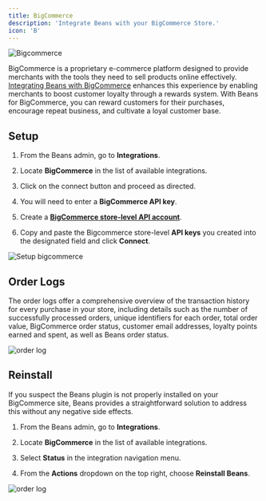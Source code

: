 ```yaml
---
title: BigCommerce
description: 'Integrate Beans with your BigCommerce Store.'
icon: 'B'
---
```


<Frame>
  <img
    src="/assets/images/integrations/bigcommerce/hero.webp"
    alt="Bigcommerce"
    title="Bigcommerce"
    style={{ borderRadius: '0.5rem' }}
  />
</Frame>

BigCommerce is a proprietary e-commerce platform designed to provide merchants with the tools they need to sell products online effectively. [Integrating Beans with BigCommerce](https://www.bns.re/integrations/trellis:bigcommerce) enhances this experience by enabling merchants to boost customer loyalty through a rewards system. With Beans for BigCommerce, you can reward customers for their purchases, encourage repeat business, and cultivate a loyal customer base.

## Setup

1. From the Beans admin, go to **Integrations**.

2. Locate **BigCommerce** in the list of available integrations.

3. Click on the connect button and proceed as directed.

4. You will need to enter a **BigCommerce API key**.

5. Create a [**BigCommerce store-level API account**](https://support.bigcommerce.com/s/article/Store-API-Accounts#creating).

6. Copy and paste the Bigcommerce store-level **API keys** you created into the designated field and click **Connect**.

<Frame>
  <img
    src="/assets/images/integrations/bigcommerce/setup.gif"
    alt="Setup bigcommerce"
    style={{ borderRadius: '0.5rem' }}
  />
</Frame>

## Order Logs

The order logs offer a comprehensive overview of the transaction history for every purchase in your store, including details such as the number of successfully processed orders, unique identifiers for each order, total order value, BigCommerce order status, customer email addresses, loyalty points earned and spent, as well as Beans order status.

<Frame>
  <img
    src="/assets/images/integrations/bigcommerce/order-logs.webp"
    alt="order log"
    style={{ borderRadius: '0.5rem' }}
  />
</Frame>

## Reinstall

If you suspect the Beans plugin is not properly installed on your BigCommerce site, Beans provides a straightforward solution to address this without any negative side effects.

1.  From the Beans admin, go to **Integrations**.

2.  Locate **BigCommerce** in the list of available integrations.

3.  Select **Status** in the integration navigation menu.

4.  From the **Actions** dropdown on the top right, choose **Reinstall Beans**.

<Frame>
  <img src="/assets/images/integrations/bigcommerce/Reinstall.gif" alt="order log" style={{ borderRadius: '0.5rem' }} />
</Frame>
